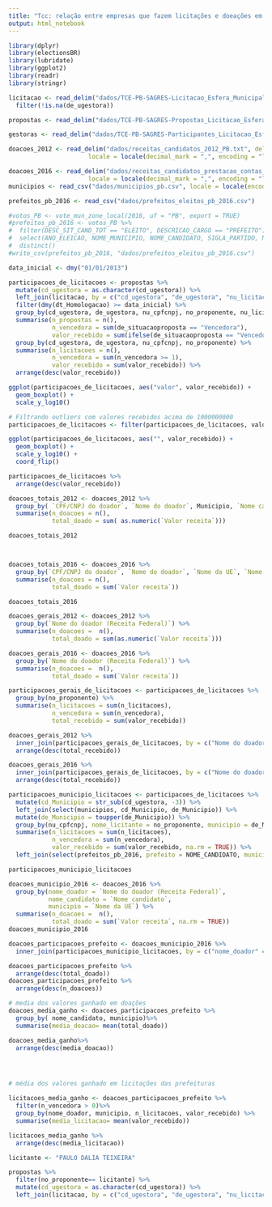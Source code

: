 ```yaml
---
title: "Tcc: relação entre empresas que fazem licitações e doeações em campanha eleitoral"
output: html_notebook
---
```


```r
library(dplyr)
library(electionsBR)
library(lubridate)
library(ggplot2)
library(readr)
library(stringr)
```

```r
licitacao <- read_delim("dados/TCE-PB-SAGRES-Licitacao_Esfera_Municipal.txt", delim = "|", na = "NULL", quote = "") %>%
  filter(!is.na(de_ugestora))

propostas <- read_delim("dados/TCE-PB-SAGRES-Propostas_Licitacao_Esfera_Municipal.txt", delim = "|", na = "NULL")

gestoras <- read_delim("dados/TCE-PB-SAGRES-Participantes_Licitacao_Esfera_Municipal.txt", delim = "|", na = "NULL")

doacoes_2012 <- read_delim("dados/receitas_candidatos_2012_PB.txt", delim = ";", na= "#NULO#", col_types =   cols(.default = "c"),
                      locale = locale(decimal_mark = ",", encoding = "latin1"))

doacoes_2016 <- read_delim("dados/receitas_candidatos_prestacao_contas_final_2016_PB.txt", delim = ";", na = "#NULO",
                      locale = locale(decimal_mark = ",", encoding = "latin1"))
municipios <- read_csv("dados/municipios_pb.csv", locale = locale(encoding = "latin1"))

prefeitos_pb_2016 <- read_csv("dados/prefeitos_eleitos_pb_2016.csv")

#votos_PB <- vote_mun_zone_local(2016, uf = "PB", export = TRUE)
#prefeitos_pb_2016 <- votos_PB %>%
#  filter(DESC_SIT_CAND_TOT == "ELEITO", DESCRICAO_CARGO == "PREFEITO") %>%
#  select(ANO_ELEICAO, NOME_MUNICIPIO, NOME_CANDIDATO, SIGLA_PARTIDO, NUMERO_PARTIDO, COMPOSICAO_LEGENDA) %>%
#  distinct()
#write_csv(prefeitos_pb_2016, "dados/prefeitos_eleitos_pb_2016.csv")

```

```r
data_inicial <- dmy("01/01/2013") 

participacoes_de_licitacoes <- propostas %>%
  mutate(cd_ugestora = as.character(cd_ugestora)) %>%
  left_join(licitacao, by = c("cd_ugestora", "de_ugestora", "nu_licitacao" = "nu_Licitacao")) %>%
  filter(dmy(dt_Homologacao) >= data_inicial) %>%
  group_by(cd_ugestora, de_ugestora, nu_cpfcnpj, no_proponente, nu_licitacao) %>%
  summarise(n_propostas = n(),
            n_vencedora = sum(de_situacaoproposta == "Vencedora"),
            valor_recebido = sum(ifelse(de_situacaoproposta == "Vencedora", vl_ofertado, 0))) %>%
  group_by(cd_ugestora, de_ugestora, nu_cpfcnpj, no_proponente) %>%
  summarise(n_licitacoes = n(),
            n_vencedora = sum(n_vencedora >= 1),
            valor_recebido = sum(valor_recebido)) %>%
  arrange(desc(valor_recebido))

```


```r
ggplot(participacoes_de_licitacoes, aes("valor", valor_recebido)) +
  geom_boxplot() +
  scale_y_log10()

# Filtrando outliers com valores recebidos acima de 1000000000
participacoes_de_licitacoes <- filter(participacoes_de_licitacoes, valor_recebido < 1000000000)
```

```r
ggplot(participacoes_de_licitacoes, aes("", valor_recebido)) +
  geom_boxplot() +
  scale_y_log10() +
  coord_flip()

participacoes_de_licitacoes %>%
  arrange(desc(valor_recebido))
```

```r
doacoes_totais_2012 <- doacoes_2012 %>%
  group_by( `CPF/CNPJ do doador`, `Nome do doador`, Municipio, `Nome candidato`, `Sigla  Partido`) %>%
  summarise(n_doacoes = n(),
            total_doado = sum( as.numeric(`Valor receita`)))

doacoes_totais_2012



doacoes_totais_2016 <- doacoes_2016 %>%
  group_by(`CPF/CNPJ do doador`, `Nome do doador`, `Nome da UE`, `Nome candidato`, `Sigla  Partido`) %>%
  summarise(n_doacoes = n(),
            total_doado = sum(`Valor receita`))

doacoes_totais_2016
```

```r
doacoes_gerais_2012 <- doacoes_2012 %>%
  group_by(`Nome do doador (Receita Federal)`) %>%
  summarise(n_doacoes =  n(),
            total_doado = sum(as.numeric(`Valor receita`)))

doacoes_gerais_2016 <- doacoes_2016 %>%
  group_by(`Nome do doador (Receita Federal)`) %>%
  summarise(n_doacoes =  n(),
            total_doado = sum(`Valor receita`))

participacoes_gerais_de_licitacoes <- participacoes_de_licitacoes %>%
  group_by(no_proponente) %>%
  summarise(n_licitacoes = sum(n_licitacoes),
            n_vencedora = sum(n_vencedora),
            total_recebido = sum(valor_recebido))

doacoes_gerais_2012 %>%
  inner_join(participacoes_gerais_de_licitacoes, by = c("Nome do doador (Receita Federal)" = "no_proponente")) %>%
  arrange(desc(total_recebido))

doacoes_gerais_2016 %>%
  inner_join(participacoes_gerais_de_licitacoes, by = c("Nome do doador (Receita Federal)" = "no_proponente")) %>%
  arrange(desc(total_recebido))
```






```r
participacoes_municipio_licitacoes <- participacoes_de_licitacoes %>%
  mutate(cd_Municipio = str_sub(cd_ugestora, -3)) %>%
  left_join(select(municipios, cd_Municipio, de_Municipio)) %>%
  mutate(de_Municipio = toupper(de_Municipio)) %>%
  group_by(nu_cpfcnpj, nome_licitante = no_proponente, municipio = de_Municipio) %>%
  summarise(n_licitacoes = sum(n_licitacoes),
            n_vencedora = sum(n_vencedora),
            valor_recebido = sum(valor_recebido, na.rm = TRUE)) %>%
  left_join(select(prefeitos_pb_2016, prefeito = NOME_CANDIDATO, municipio = NOME_MUNICIPIO))

participacoes_municipio_licitacoes

doacoes_municipio_2016 <- doacoes_2016 %>%
  group_by(nome_doador = `Nome do doador (Receita Federal)`,
           nome_candidato = `Nome candidato`,
           municipio = `Nome da UE`) %>%
  summarise(n_doacoes =  n(),
            total_doado = sum(`Valor receita`, na.rm = TRUE))
doacoes_municipio_2016

doacoes_participacoes_prefeito <- doacoes_municipio_2016 %>%
  inner_join(participacoes_municipio_licitacoes, by = c("nome_doador" = "nome_licitante", "nome_candidato" = "prefeito", "municipio"))

doacoes_participacoes_prefeito %>%
  arrange(desc(total_doado))
doacoes_participacoes_prefeito %>%
  arrange(desc(n_doacoes))
```

```r
# media dos valores ganhado em doações
doacoes_media_ganho <- doacoes_participacoes_prefeito %>%
  group_by( nome_candidato, municipio)%>%
  summarise(media_doacao= mean(total_doado))

doacoes_media_ganho%>%
  arrange(desc(media_doacao))




# média dos valores ganhado em licitações das prefeituras

licitacoes_media_ganho <- doacoes_participacoes_prefeito %>%
  filter(n_vencedora > 0)%>%
  group_by(nome_doador, municipio, n_licitacoes, valor_recebido) %>%
  summarise(media_licitacao= mean(valor_recebido))

licitacoes_media_ganho %>%
  arrange(desc(media_licitacao))


```



```r
licitante <- "PAULO DALIA TEIXEIRA"

propostas %>%
  filter(no_proponente== licitante) %>% 
  mutate(cd_ugestora = as.character(cd_ugestora)) %>%
  left_join(licitacao, by = c("cd_ugestora", "de_ugestora", "nu_licitacao" = "nu_Licitacao"))

```

